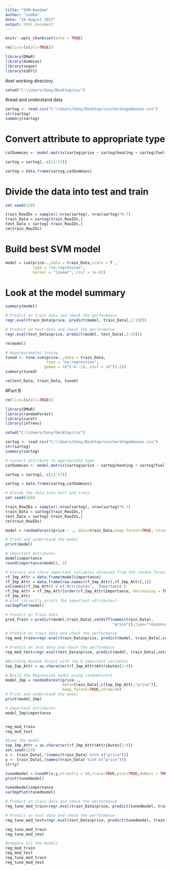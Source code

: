 ---
title: "SVM-Random"
author: "sudha"
date: "24 August 2017"
output: html_document
---

```{r setup, include=FALSE}
knitr::opts_chunk$set(echo = TRUE)
```

```{r}
rm(list=ls(all=TRUE))

library(DMwR)
library(dummies)
library(vegan)
library(e1071)
```

#set working directory
```{r}
setwd("C:\\Users/Sony/Desktop/csv")
```
#read and understand data
```{r}
sartog <- read.csv("C:\\Users/Sony/Desktop/csv/SaratogaHouses.csv")
str(sartog)
summary(sartog)
```

# Convert attribute to appropriate type  
```{r}
catDummies <- model.matrix(sartog$price ~ sartog$heating + sartog$fuel + sartog$sewer + sartog$waterfront + sartog$newConstruction + sartog$centralAir)[,-1]

sartog = sartog[,-c(11:17)]

sartog = data.frame(sartog,catDummies)
```
# Divide the data into test and train
```{r}
set.seed(150)

train_RowIDs = sample(1:nrow(sartog), nrow(sartog)*0.7)
train_Data = sartog[train_RowIDs,]
test_Data = sartog[-train_RowIDs,]
rm(train_RowIDs)
```

# Build best SVM model 
```{r}
model = svm(price~.,data = train_Data,scale = T , 
            type = "nu-regression", 
            kernel = "linear", cost = 1e-02) 
``` 

# Look at the model summary
```{r}
summary(model)
```

```{r}
# Predict on train data and check the performance
regr.eval(train_Data$price, predict(model, train_Data[,2:19]))

# Predict on test data and check the performance  
regr.eval(test_Data$price, predict(model, test_Data[,2:19]))

rm(model)
```
```{r}
# Hyperparameter tuning 
tuned <- tune.svm(price~.,data = train_Data, 
                  type = "nu-regression", 
                 gamma = 10^(-6:-1), cost = 10^(1:2))
summary(tuned)

rm(test_Data, train_Data, tuned)

```

#Part B
```{r}
rm(list=ls(all=TRUE))

library(DMwR)
library(randomForest)
library(caret)
library(inTrees)
```

```{r}
setwd("C:\\Users/Sony/Desktop/csv")

sartog <- read.csv("C:\\Users/Sony/Desktop/csv/SaratogaHouses.csv")
str(sartog)
summary(sartog)
```

```{r}
# Convert attribute to appropriate type  
catDummies <- model.matrix(sartog$price ~ sartog$heating + sartog$fuel + sartog$sewer + sartog$waterfront + sartog$newConstruction + sartog$centralAir)[,-1]

sartog = sartog[,-c(11:17)]

sartog = data.frame(sartog,catDummies)
```
```{r}
# Divide the data into test and train
set.seed(150)

train_RowIDs = sample(1:nrow(sartog), nrow(sartog)*0.7)
train_Data = sartog[train_RowIDs,]
test_Data = sartog[-train_RowIDs,]
rm(train_RowIDs)

model = randomForest(price ~ ., data=train_Data,keep.forest=TRUE, ntree=50) 
```

```{r}
# Print and understand the model
print(model)

# Important attributes
model$importance  
round(importance(model), 2)   
```

```{r}
# Extract and store important variables obtained from the random forest model
rf_Imp_Attr = data.frame(model$importance)
rf_Imp_Attr = data.frame(row.names(rf_Imp_Attr),rf_Imp_Attr[,1])
colnames(rf_Imp_Attr) = c('Attributes', 'Importance')
rf_Imp_Attr = rf_Imp_Attr[order(rf_Imp_Attr$Importance, decreasing = TRUE),]
rf_Imp_Attr
# plot (directly prints the important attributes) 
varImpPlot(model)
```

```{r}

# Predict on Train data 
pred_Train = predict(model,train_Data[,setdiff(names(train_Data),       
                                               "price")],type="response",norm.votes=TRUE)

# Predict on train data and check the performance
reg_mod_train=regr.eval(train_Data$price, predict(model, train_Data[,setdiff(names(train_Data), "price")]))

# Predict on test data and check the performance  
reg_mod_test=regr.eval(test_Data$price, predict(model, train_Data[,setdiff(names(test_Data), "price")]))
```

```{r}
#Building Random forest with top 9 important variables
top_Imp_Attr = as.character(rf_Imp_Attr$Attributes[1:9])

# Build the Regression model using randomForest
model_Imp = randomForest(price~.,
                         data=train_Data[,c(top_Imp_Attr,"price")], 
                         keep.forest=TRUE,ntree=50) 
# Print and understand the model
print(model_Imp)

# Important attributes
model_Imp$importance


reg_mod_train
reg_mod_test

```

```{r}

#tune the model
top_Imp_Attr = as.character(rf_Imp_Attr$Attributes[1:9])
set.seed(123)
x <- train_Data[,!(names(train_Data) %in% c("price"))]
y <- train_Data[,(names(train_Data) %in% c("price"))]
str(y)
```

```{r}
tunedmodel <-tuneRF(x,y,ntreeTry = 50,trace=TRUE,plot=TRUE,doBest = TRUE)
print(tunedmodel)

tunedmodel$importance
varImpPlot(tunedmodel)
```

```{r}
# Predict on train data and check the performance
reg_tune_mod_train=regr.eval(train_Data$price, predict(tunedmodel, train_Data[,setdiff(names(train_Data), "price")]))

# Predict on test data and check the performance  
reg_tune_mod_test=regr.eval(test_Data$price, predict(tunedmodel, train_Data[,setdiff(names(test_Data), "price")]))

reg_tune_mod_train
reg_tune_mod_test
```

```{r}

#compare all the models
reg_mod_train
reg_mod_test
reg_tune_mod_train
reg_tune_mod_test
```

